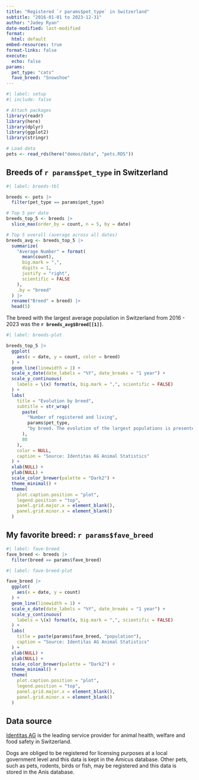 ```yaml
---
title: "Registered `r params$pet_type` in Switzerland"
subtitle: "2016-01-01 to 2023-12-31"
author: "Jadey Ryan"
date-modified: last-modified
format: 
  html: default
embed-resources: true
format-links: false
execute: 
  echo: false
params:
  pet_type: "cats"
  fave_breed: "Snowshoe"
---
```


```r
#| label: setup
#| include: false

# Attach packages
library(readr)
library(here)
library(dplyr)
library(ggplot2)
library(stringr)

# Load data
pets <- read_rds(here("demos/data", "pets.RDS"))
```

## Breeds of `r params$pet_type` in Switzerland

```r
#| label: breeds-tbl

breeds <- pets |>
  filter(pet_type == params$pet_type)

# Top 5 per date
breeds_top_5 <- breeds |>
  slice_max(order_by = count, n = 5, by = date)

# Top 5 overall (average across all dates)
breeds_avg <- breeds_top_5 |>
  summarize(
    "Average Number" = format(
      mean(count),
      big.mark = ",",
      digits = 1,
      justify = "right",
      scientific = FALSE
    ),
    .by = "breed"
  ) |>
  rename("Breed" = breed) |>
  head(5)
```

The breed with the largest average population in Switzerland from 2016 - 2023 was the **`r breeds_avg$Breed[[1]]`**.

```r
#| label: breeds-plot

breeds_top_5 |>
  ggplot(
    aes(x = date, y = count, color = breed)
  ) +
  geom_line(linewidth = 1) +
  scale_x_date(date_labels = "%Y", date_breaks = "1 year") +
  scale_y_continuous(
    labels = \(x) format(x, big.mark = ",", scientific = FALSE)
  ) +
  labs(
    title = "Evolution by breed",
    subtitle = str_wrap(
      paste(
        "Number of registered and living",
        params$pet_type,
        "by breed. The evolution of the largest populations is presented."
      ),
      80
    ),
    color = NULL,
    caption = "Source: Identitas AG Animal Statistics"
  ) +
  xlab(NULL) +
  ylab(NULL) +
  scale_color_brewer(palette = "Dark2") +
  theme_minimal() +
  theme(
    plot.caption.position = "plot",
    legend.position = "top",
    panel.grid.major.x = element_blank(),
    panel.grid.minor.x = element_blank()
  )
```

## My favorite breed: `r params$fave_breed`

```r
#| label: fave-breed
fave_breed <- breeds |>
  filter(breed == params$fave_breed)
```

```r
#| label: fave-breed-plot

fave_breed |>
  ggplot(
    aes(x = date, y = count)
  ) +
  geom_line(linewidth = 1) +
  scale_x_date(date_labels = "%Y", date_breaks = "1 year") +
  scale_y_continuous(
    labels = \(x) format(x, big.mark = ",", scientific = FALSE)
  ) +
  labs(
    title = paste(params$fave_breed, "population"),
    caption = "Source: Identitas AG Animal Statistics"
  ) +
  xlab(NULL) +
  ylab(NULL) +
  scale_color_brewer(palette = "Dark2") +
  theme_minimal() +
  theme(
    plot.caption.position = "plot",
    legend.position = "top",
    panel.grid.major.x = element_blank(),
    panel.grid.minor.x = element_blank()
  )
```

## Data source

[Identitas AG](https://tierstatistik.identitas.ch/en/index.html) is the leading service provider for animal health, welfare and food safety in Switzerland. 

Dogs are obliged to be registered for licensing purposes at a local government level and this data is kept in the Amicus database. Other pets, such as pets, rodents, birds or fish, may be registered and this data is stored in the Anis database.
